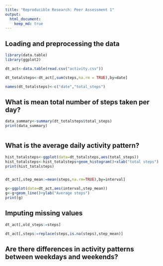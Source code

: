 ```yaml
---
title: "Reproducible Research: Peer Assessment 1"
output: 
  html_document:
    keep_md: true
---
```


## Loading and preprocessing the data

```r
library(data.table)
library(ggplot2)

dt_act<-data.table(read.csv("activity.csv"))

dt_totalsteps<-dt_act[,sum(steps,na.rm = TRUE),by=date]

names(dt_totalsteps)<-c("date","total_steps")


```

## What is mean total number of steps taken per day?

```r

data_summary<-summary(dt_totalsteps$total_steps)
print(data_summary)



```

## What is the average daily activity pattern?

```r
hist_totalsteps<-ggplot(data=dt_totalsteps,aes(total_steps))
hist_totalsteps<-hist_totalsteps+geom_histogram()+xlab("total steps")
print(hist_totalsteps)


dt_act[,step_mean:=mean(steps,na.rm=TRUE),by=interval]

g<-ggplot(data=dt_act,aes(interval,step_mean))
g<-g+geom_line()+ylab("Average steps")
print(g)
```


## Imputing missing values

```r
dt_act[,old_steps:=steps]

dt_act[,steps:=replace(steps,is.na(steps),step_mean)]
```

## Are there differences in activity patterns between weekdays and weekends?
